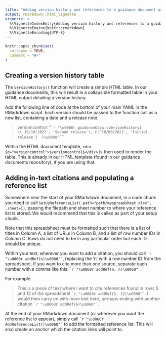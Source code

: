```yaml
---
title: "Adding version history and references to a guidance document using guidanceDocsUKHSA"
output: rmarkdown::html_vignette
vignette: >
  %\VignetteIndexEntry{Adding version history and references to a guidance document using guidanceDocsUKHSA}
  %\VignetteEngine{knitr::rmarkdown}
  %\VignetteEncoding{UTF-8}
---
```


```r
knitr::opts_chunk$set(
  collapse = TRUE,
  comment = "#>"
)
```


## Creating a version history table

The `VersionHistory()` function will create a simple HTML table. In our guidance documents, this will result in a collapsible formatted table in your HTML output detailing a version history.

Add the following line of code at the bottom of your main YAML in the RMarkdown script. Each version should be passed to the function call as a new list, containing a date and a release note. 

>versioncontrol: "`` `r "\u0060r guidanceDocs::VersionHistory( c('15/10/2022', 'Second release'), c('30/09/2022', 'Initial release')  )\u0060"` ``"

Within the HTML document template, `<div id="versioncontrol">$versioncontrol$</div>` is then used to render the table. This is already in our HTML template (found in our guidance documents repository), if you are using that. 


## Adding in-text citations and populating a reference list

Somewhere near the start of your RMarkdown document, in a code chunk you need to call `SetUpReferenceList(.path="path/myspreadsheet.xlsx", .sheet=1)`, passing the filepath and sheet number to where your reference list is stored. We would recommend that this is called as part of your setup chunk.

Note that this spreadsheet must be formatted such that there is a list of titles in Column A, a list of URLs in Column B, and a list of row number IDs in Column C. Rows do not need to be in any particular order but each ID should be unique.

Within your text, wherever you want to add a citation, you should call `` `r "\u0060r addRef(n)\u0060"` ``, replacing the 'n' with a row number ID from the spreadsheet. If you want to cite more than one source, separate each number with a comma like this: `` `r "\u0060r addRef(n, n)\u0060"` ``.

For example:

>This is a piece of text where I want to cite references found in rows 5 and 12 of the spreadsheet `` `r "\u0060r addRef(5, 12)\u0060"` ``. I would then carry on with more text here, perhaps ending with another citation `` `r "\u0060r addRef(6)\u0060"` ``.

At the end of your RMarkdown document (or wherever you want the reference list to appear), simply call `` `r "\u0060r AddReferenceList()\u0060"` `` to add the formatted reference list. This will also create an anchor which the citation links will point to. 
